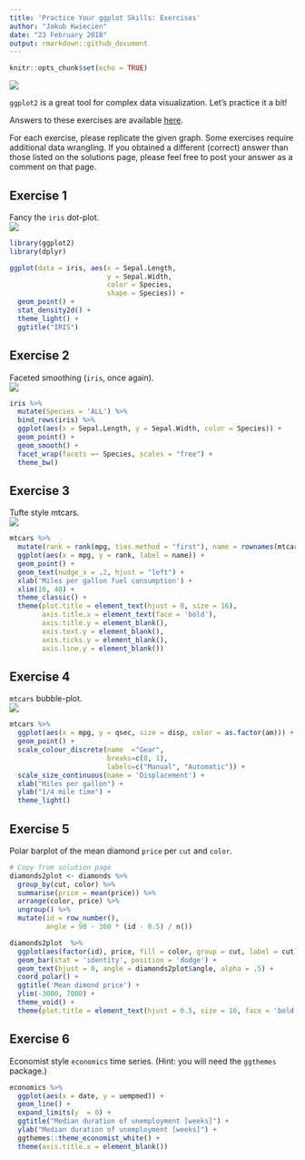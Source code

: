 ```yaml
---
title: 'Practice Your ggplot Skills: Exercises'
author: "Jakub Kwiecien"
date: "23 February 2018"
output: rmarkdown::github_document
---
```


```r
knitr::opts_chunk$set(echo = TRUE)
```

![](https://www.r-exercises.com/wp-content/uploads/2018/02/iris.png)

`ggplot2` is a great tool for complex data visualization. Let’s practice it a bit!  

Answers to these exercises are available [here](http://r-exercises.com/2018/02/23/practice-you-ggplot-skills-solutions/).  

For each exercise, please replicate the given graph. Some exercises require additional data wrangling. If you obtained a different (correct) answer than those listed on the solutions page, please feel free to post your answer as a comment on that page.  

## Exercise 1

Fancy the `iris` dot-plot.   
![](https://www.r-exercises.com/wnw-images/wp-content/uploads/2018/02/ggplot-exercises-1.pngmin.png)

```r
library(ggplot2)
library(dplyr)

ggplot(data = iris, aes(x = Sepal.Length, 
                        y = Sepal.Width,
                        color = Species,
                        shape = Species)) + 
  geom_point() + 
  stat_density2d() +
  theme_light() +
  ggtitle("IRIS")
```

## Exercise 2

Faceted smoothing (`iris`, once again).  
![](https://www.r-exercises.com/wnw-images/wp-content/uploads/2018/02/ggplot-exercises-2.pngmin.png)

```r
iris %>%
  mutate(Species = 'ALL') %>%
  bind_rows(iris) %>%
  ggplot(aes(x = Sepal.Length, y = Sepal.Width, color = Species)) + 
  geom_point() + 
  geom_smooth() +
  facet_wrap(facets =~ Species, scales = "free") +
  theme_bw()
```

## Exercise 3

Tufte style mtcars.  
![](https://www.r-exercises.com/wnw-images/wp-content/uploads/2018/02/ggplot-exercises-3.pngmin.png)

```r
mtcars %>%
  mutate(rank = rank(mpg, ties.method = "first"), name = rownames(mtcars)) %>%
  ggplot(aes(x = mpg, y = rank, label = name)) +
  geom_point() +
  geom_text(nudge_x = .2, hjust = "left") +
  xlab('Miles per gallon fuel consumption') +
  xlim(10, 40) +
  theme_classic() +
  theme(plot.title = element_text(hjust = 0, size = 16),
        axis.title.x = element_text(face = 'bold'),
        axis.title.y = element_blank(),
        axis.text.y = element_blank(),
        axis.ticks.y = element_blank(),
        axis.line.y = element_blank())
```

## Exercise 4

`mtcars` bubble-plot.  
![](https://www.r-exercises.com/wnw-images/wp-content/uploads/2018/02/ggplot-exercises-4.pngmin.png)
 
```r
mtcars %>%
  ggplot(aes(x = mpg, y = qsec, size = disp, color = as.factor(am))) + 
  geom_point() +
  scale_colour_discrete(name  ="Gear",
                        breaks=c(0, 1),
                        labels=c("Manual", "Automatic")) +
  scale_size_continuous(name = 'Displacement') +
  xlab("Miles per gallon") +
  ylab("1/4 mile time") +
  theme_light()
```

## Exercise 5

Polar barplot of the mean diamond `price` per `cut` and `color`.  
 
```r
# Copy from solution page 
diamonds2plot <- diamonds %>%
  group_by(cut, color) %>%
  summarise(price = mean(price)) %>%
  arrange(color, price) %>%
  ungroup() %>%
  mutate(id = row_number(),
         angle = 90 - 360 * (id - 0.5) / n())

diamonds2plot  %>%
  ggplot(aes(factor(id), price, fill = color, group = cut, label = cut)) +
  geom_bar(stat = 'identity', position = 'dodge') +
  geom_text(hjust = 0, angle = diamonds2plot$angle, alpha = .5) +
  coord_polar() +
  ggtitle('Mean dimond price') +
  ylim(-3000, 7000) +
  theme_void() +
  theme(plot.title = element_text(hjust = 0.5, size = 16, face = 'bold'))
```

## Exercise 6

Economist style `economics` time series. (Hint: you will need the `ggthemes` package.)    
 
```r
economics %>%
  ggplot(aes(x = date, y = uempmed)) + 
  geom_line() +
  expand_limits(y  = 0) +
  ggtitle("Median duration of unemployment [weeks]") +
  ylab("Median duration of unemployment [weeks]") +
  ggthemes::theme_economist_white() +
  theme(axis.title.x = element_blank())
```
